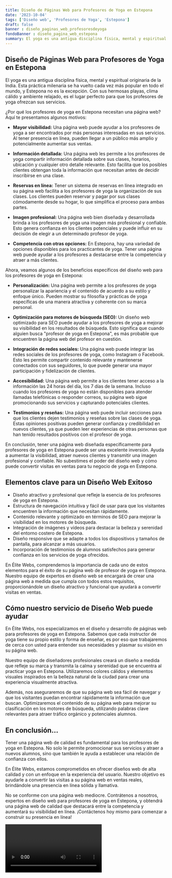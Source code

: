 ```yaml
---
title: Diseño de Páginas Web para Profesores de Yoga en Estepona
date: '2023-10-04'
tags: ['Diseño web', 'Profesores de Yoga', 'Estepona']
draft: false
banner : diseño_paginas_web_profesoresdeyoga
fondoBanner : diseño_pagina_web_estepona
summary: El yoga es una antigua disciplina física, mental y espiritual originaria de la India. Esta práctica milenaria se ha vuelto cada vez más popular en todo el mundo, y Estepona no es la excepción. Con sus hermosas playas, clima cálido y ambiente relajado, es el lugar perfecto para que los profesores de yoga ofrezcan sus servicios.
---
```


## Diseño de Páginas Web para Profesores de Yoga en Estepona

El yoga es una antigua disciplina física, mental y espiritual originaria de la India. Esta práctica milenaria se ha vuelto cada vez más popular en todo el mundo, y Estepona no es la excepción. Con sus hermosas playas, clima cálido y ambiente relajado, es el lugar perfecto para que los profesores de yoga ofrezcan sus servicios.

¿Por qué los profesores de yoga en Estepona necesitan una página web? Aquí te presentamos algunos motivos:

- **Mayor visibilidad:** Una página web puede ayudar a los profesores de yoga a ser encontrados por más personas interesadas en sus servicios. Al tener presencia en línea, pueden llegar a un público más amplio y potencialmente aumentar sus ventas.

- **Información detallada:** Una página web les permite a los profesores de yoga compartir información detallada sobre sus clases, horarios, ubicación y cualquier otro detalle relevante. Esto facilita que los posibles clientes obtengan toda la información que necesitan antes de decidir inscribirse en una clase.

- **Reservas en línea:** Tener un sistema de reservas en línea integrado en su página web facilita a los profesores de yoga la organización de sus clases. Los clientes pueden reservar y pagar por sus clases cómodamente desde su hogar, lo que simplifica el proceso para ambas partes.

- **Imagen profesional:** Una página web bien diseñada y desarrollada brinda a los profesores de yoga una imagen más profesional y confiable. Esto genera confianza en los clientes potenciales y puede influir en su decisión de elegir a un determinado profesor de yoga.

- **Competencia con otras opciones:** En Estepona, hay una variedad de opciones disponibles para los practicantes de yoga. Tener una página web puede ayudar a los profesores a destacarse entre la competencia y atraer a más clientes.

Ahora, veamos algunos de los beneficios específicos del diseño web para los profesores de yoga en Estepona:

- **Personalización:** Una página web permite a los profesores de yoga personalizar la apariencia y el contenido de acuerdo a su estilo y enfoque único. Pueden mostrar su filosofía y prácticas de yoga específicas de una manera atractiva y coherente con su marca personal.

- **Optimización para motores de búsqueda (SEO):** Un diseño web optimizado para SEO puede ayudar a los profesores de yoga a mejorar su visibilidad en los resultados de búsqueda. Esto significa que cuando alguien busca "profesor de yoga en Estepona", es más probable que encuentren la página web del profesor en cuestión.

- **Integración de redes sociales:** Una página web puede integrar las redes sociales de los profesores de yoga, como Instagram o Facebook. Esto les permite compartir contenido relevante y mantenerse conectados con sus seguidores, lo que puede generar una mayor participación y fidelización de clientes.

- **Accesibilidad:** Una página web permite a los clientes tener acceso a la información las 24 horas del día, los 7 días de la semana. Incluso cuando los profesores de yoga no están disponibles para atender llamadas telefónicas o responder correos, su página web sigue promocionando sus servicios y capturando potenciales clientes.

- **Testimonios y reseñas:** Una página web puede incluir secciones para que los clientes dejen testimonios y reseñas sobre las clases de yoga. Estas opiniones positivas pueden generar confianza y credibilidad en nuevos clientes, ya que pueden leer experiencias de otras personas que han tenido resultados positivos con el profesor de yoga.

En conclusión, tener una página web diseñada específicamente para profesores de yoga en Estepona puede ser una excelente inversión. Ayuda a aumentar la visibilidad, atraer nuevos clientes y transmitir una imagen profesional y confiable. No subestimes el poder del diseño web y cómo puede convertir visitas en ventas para tu negocio de yoga en Estepona.

<GifSeo />

<Cta />

## Elementos clave para un Diseño Web Exitoso

- Diseño atractivo y profesional que refleje la esencia de los profesores de yoga en Estepona.
- Estructura de navegación intuitiva y fácil de usar para que los visitantes encuentren la información que necesitan rápidamente.
- Contenido relevante y optimizado en términos de SEO para mejorar la visibilidad en los motores de búsqueda.
- Integración de imágenes y vídeos para destacar la belleza y serenidad del entorno costero de Estepona.
- Diseño responsive que se adapte a todos los dispositivos y tamaños de pantalla, para alcanzar a más usuarios.
- Incorporación de testimonios de alumnos satisfechos para generar confianza en los servicios de yoga ofrecidos.

En Élite Webs, comprendemos la importancia de cada uno de estos elementos para el éxito de su página web de profesor de yoga en Estepona. Nuestro equipo de expertos en diseño web se encargará de crear una página web a medida que cumpla con todos estos requisitos, proporcionándole un diseño atractivo y funcional que ayudará a convertir visitas en ventas.

## Cómo nuestro servicio de Diseño Web puede ayudar

En Élite Webs, nos especializamos en el diseño y desarrollo de páginas web para profesores de yoga en Estepona. Sabemos que cada instructor de yoga tiene su propio estilo y forma de enseñar, es por eso que trabajaremos de cerca con usted para entender sus necesidades y plasmar su visión en su página web.

Nuestro equipo de diseñadores profesionales creará un diseño a medida que refleje su marca y transmita la calma y serenidad que se encuentra al practicar yoga en Estepona. Utilizaremos colores cálidos y elementos visuales inspirados en la belleza natural de la ciudad para crear una experiencia visualmente atractiva.

Además, nos aseguraremos de que su página web sea fácil de navegar y que los visitantes puedan encontrar rápidamente la información que buscan. Optimizaremos el contenido de su página web para mejorar su clasificación en los motores de búsqueda, utilizando palabras clave relevantes para atraer tráfico orgánico y potenciales alumnos.

## En conclusión...

Tener una página web de calidad es fundamental para los profesores de yoga en Estepona. No solo le permite promocionar sus servicios y atraer a nuevos alumnos, sino que también le ayuda a establecer una relación de confianza con ellos.

En Élite Webs, estamos comprometidos en ofrecer diseños web de alta calidad y con un enfoque en la experiencia del usuario. Nuestro objetivo es ayudarle a convertir las visitas a su página web en ventas reales, brindándole una presencia en línea sólida y llamativa.

No se conforme con una página web mediocre. Contrátenos a nosotros, expertos en diseño web para profesores de yoga en Estepona, y obtendrá una página web de calidad que destacará entre la competencia y aumentará su visibilidad en línea. ¡Contáctenos hoy mismo para comenzar a construir su presencia en línea!

<Video />

<CtaBot job='Profesores de Yoga' city='Estepona'/>

<Gmaps query='Estepona+españa+maps' />